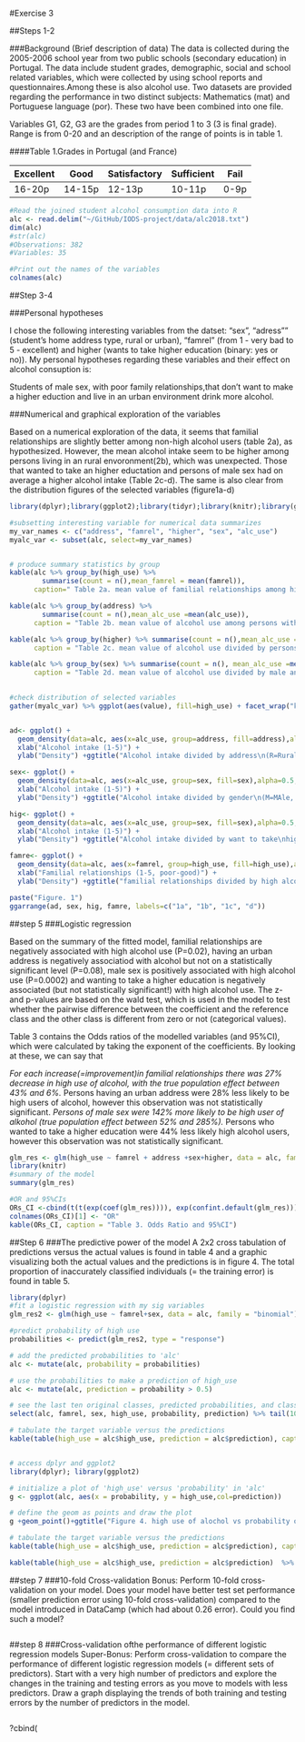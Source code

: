 
#Exercise 3

##Steps 1-2

###Background (Brief description of data)
The data is collected during the 2005-2006 school year from two public schools (secondary education) in Portugal.
The data include student grades, demographic, social and school related variables, which were collected by using school reports and questionnaires.Among these is also alcohol use. Two datasets are provided regarding the performance in two distinct subjects: Mathematics (mat) and Portuguese language (por). These two have been combined into one file.

Variables G1, G2, G3 are the grades from period 1 to 3 (3 is final grade). Range is from 0-20 and an description of the range of points is in table 1.

####Table 1.Grades in Portugal (and France)

| Excellent | Good | Satisfactory | Sufficient | Fail |
|-----------|------|--------------|------------|------|
|16-20p | 14-15p | 12-13p | 10-11p | 0-9p | fail |


```r
#Read the joined student alcohol consumption data into R
alc <- read.delim("~/GitHub/IODS-project/data/alc2018.txt")
dim(alc)
#str(alc)
#Observations: 382
#Variables: 35

#Print out the names of the variables
colnames(alc)

```

##Step 3-4

###Personal hypotheses

I chose the following interesting variables from the datset: "sex", "adress"" (student's home address type, rural or urban), "famrel"  (from 1 - very bad to 5 - excellent) and higher (wants to take higher education (binary: yes or no)). My personal hypotheses regarding these variables and their effect on alcohol consuption is:

Students  of male sex, with poor family relationships,that don't want to make a higher eduction and live in an urban environment drink more alcohol.

###Numerical and graphical exploration of the variables

Based on a numerical exploration of the data, it seems that familial relationships are slightly better among non-high alcohol users (table 2a), as hypothesized. However, the mean  alcohol intake seem to be higher among persons living in an rural envoronment(2b), which was unexpected. Those that wanted to take an higher eductation and persons of male sex had on average a higher alcohol intake (Table 2c-d). The same is also clear from the distribution figures of the selected variables (figure1a-d)

```r

library(dplyr);library(ggplot2);library(tidyr);library(knitr);library(ggpubr)

#subsetting interesting variable for numerical data summarizes
my_var_names <- c("address", "famrel", "higher", "sex", "alc_use")
myalc_var <- subset(alc, select=my_var_names)


# produce summary statistics by group
kable(alc %>% group_by(high_use) %>% 
        summarise(count = n(),mean_famrel = mean(famrel)), 
      caption=" Table 2a. mean value of familial relationships among high vs low users of alcohol")

kable(alc %>% group_by(address) %>% 
        summarise(count = n(),mean_alc_use =mean(alc_use)), 
      caption = "Table 2b. mean value of alcohol use among persons with a rural or urban address")

kable(alc %>% group_by(higher) %>% summarise(count = n(),mean_alc_use =mean(alc_use)), 
      caption = "Table 2c. mean value of alcohol use divided by persons wanting to take higher eduction")

kable(alc %>% group_by(sex) %>% summarise(count = n(), mean_alc_use =mean(alc_use)),
      caption = "Table 2d. mean value of alcohol use divided by male and female")

                     
#check distribution of selected variables 
gather(myalc_var) %>% ggplot(aes(value), fill=high_use) + facet_wrap("key", scales = "free") +geom_histogram(stat = "count")+theme_minimal()


ad<- ggplot() + 
  geom_density(data=alc, aes(x=alc_use, group=address, fill=address),alpha=0.5, adjust=2) + 
  xlab("Alcohol intake (1-5)") +
  ylab("Density") +ggtitle("Alcohol intake divided by address\n(R=Rural, U=Urban) ")

sex<- ggplot() + 
  geom_density(data=alc, aes(x=alc_use, group=sex, fill=sex),alpha=0.5, adjust=2) + 
  xlab("Alcohol intake (1-5)") +
  ylab("Density") +ggtitle("Alcohol intake divided by gender\n(M=MAle, F=Female) ")

hig<- ggplot() + 
  geom_density(data=alc, aes(x=alc_use, group=sex, fill=sex),alpha=0.5, adjust=2) + 
  xlab("Alcohol intake (1-5)") +
  ylab("Density") +ggtitle("Alcohol intake divided by want to take\nhigher education")

famre<- ggplot() + 
  geom_density(data=alc, aes(x=famrel, group=high_use, fill=high_use),alpha=0.5, adjust=2) + 
  xlab("Familial relationships (1-5, poor-good)") +
  ylab("Density") +ggtitle("familial relationships divided by high alcohol intake\n(alc_use over 2)")

paste("Figure. 1")
ggarrange(ad, sex, hig, famre, labels=c("1a", "1b", "1c", "d"))


```

##step 5
###Logistic regression

Based on the summary of the fitted model, familial relationships are negatively associated with high alcohol use (P=0.02), having an urban address is negatively associatiod with alcohol but not on a statistically significant level (P=0.08), male sex is positively associated with high alcohol use (P=0.0002) and wanting to take a higher education is negatively associated (but not statistically significant!) with high alcohol use. The z- and p-values are based on the wald test, which is used in the model to test whether the pairwise difference between the coefficient and the reference class and the other class is different from zero or not (categorical values). 

Table 3 contains the Odds ratios of the modelled variables (and 95%CI), which were calculated by taking the exponent of the coefficients. By looking at these, we can say that

*For each increase(=improvement)in familial relationships there was 27% decrease in high use of alcohol, with the true population effect between 43% and 6%. 
*Persons having an urban address were 28% less likely to be high users of alcohol, however this observation was not statistically significant.
*Persons of male sex were 142% more likely to be high user of alkohol (true population effect between 52% and 285%).
*Persons who wanted to take a higher education were 44% less likely high alcohol users, however this observation was not statistically significant.


```r
glm_res <- glm(high_use ~ famrel + address +sex+higher, data = alc, family = "binomial")
library(knitr)
#summary of the model
summary(glm_res)

#OR and 95%CIs
ORs_CI <-cbind(t(t(exp(coef(glm_res)))), exp(confint.default(glm_res)))
colnames(ORs_CI)[1] <- "OR"
kable(ORs_CI, caption = "Table 3. Odds Ratio and 95%CI")


```

##Step 6
###The predictive power of the model
A 2x2 cross tabulation of predictions versus the actual values is found in table 4 and  a graphic visualizing both the actual values and the predictions is in figure 4. The total proportion of inaccurately classified individuals (= the training error) is found in table 5.

```r

library(dplyr)
#fit a logistic regression with my sig variables
glm_res2 <- glm(high_use ~ famrel+sex, data = alc, family = "binomial")

#predict probability of high use
probabilities <- predict(glm_res2, type = "response")

# add the predicted probabilities to 'alc'
alc <- mutate(alc, probability = probabilities)

# use the probabilities to make a prediction of high_use
alc <- mutate(alc, prediction = probability > 0.5)

# see the last ten original classes, predicted probabilities, and class predictions
select(alc, famrel, sex, high_use, probability, prediction) %>% tail(10)

# tabulate the target variable versus the predictions
kable(table(high_use = alc$high_use, prediction = alc$prediction), caption = "Table 4. high alcohol use vs predictions")


# access dplyr and ggplot2
library(dplyr); library(ggplot2)

# initialize a plot of 'high_use' versus 'probability' in 'alc'
g <- ggplot(alc, aes(x = probability, y = high_use,col=prediction))

# define the geom as points and draw the plot
g +geom_point()+ggtitle("Figure 4. high use of alochol vs probability of high alcohol use")

# tabulate the target variable versus the predictions
kable(table(high_use = alc$high_use, prediction = alc$prediction), caption = "Table 5. high alcohol use vs predictions")

kable(table(high_use = alc$high_use, prediction = alc$prediction)  %>% prop.table() %>% addmargins(), caption = "Table 6. High alcohol use vs predictions")


```

##step 7
###10-fold Cross-validation
Bonus: Perform 10-fold cross-validation on your model. Does your model have better test set performance (smaller prediction error using 10-fold cross-validation) compared to the model introduced in DataCamp (which had about 0.26 error). Could you find such a model?

```r

```

##step 8
###Cross-validation ofthe performance of different logistic regression models 
Super-Bonus: Perform cross-validation to compare the performance of different logistic regression models (= different sets of predictors). Start with a very high number of predictors and explore the changes in the training and testing errors as you move to models with less predictors. Draw a graph displaying the trends of both training and testing errors by the number of predictors in the model. 

```r

```

?cbind(
